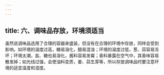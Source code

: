 ```yaml
---
---
---
```

title: 六、调味品存放，环境须适当
---




虽然说调味品选用了合理的容器来盛装，但没有在合理的环境中存放，同样会受到影响。如环境的温度过高，糖易溶化，醋易混浊；环境的温度过低，葱、蒜容易冻坏；环境太潮，盐、糖也易溶化，酱料容易发霉；香料暴露在空气中，其香味容易散发掉；如光线过强，会使油料变质，姜、蒜生芽等，所以存放调味品时要注意环境的适宜温度和湿度。